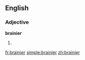 ==English==

===Adjective===
'''brainier'''
# {{comparative of|brainy}}

[[fr:brainier]]
[[simple:brainier]]
[[zh:brainier]]